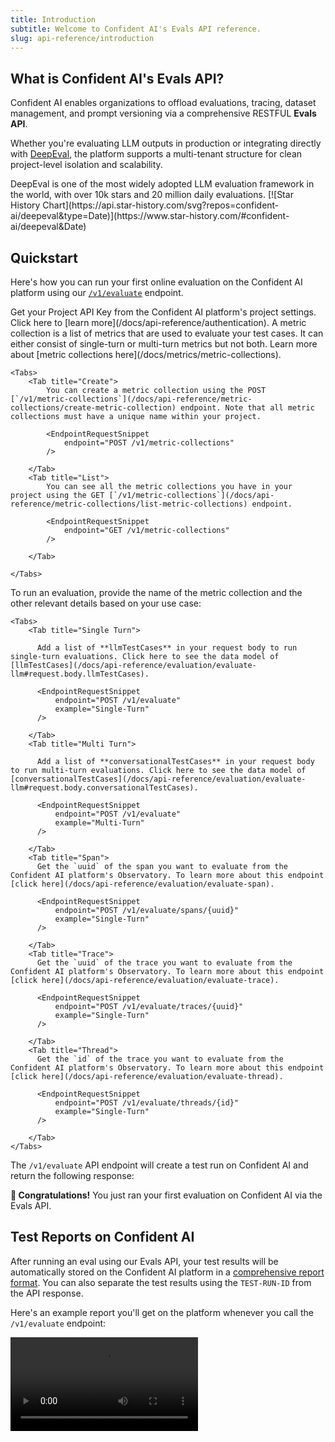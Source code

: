 ```yaml
---
title: Introduction
subtitle: Welcome to Confident AI's Evals API reference.
slug: api-reference/introduction
---
```


## What is Confident AI's Evals API?

Confident AI enables organizations to offload evaluations, tracing, dataset management, and prompt versioning via a comprehensive RESTFUL **Evals API**.

Whether you're evaluating LLM outputs in production or integrating directly with [DeepEval](https://github.com/confident-ai/deepeval), the platform supports a multi-tenant structure for clean project-level isolation and scalability.

<Tip title="Evaluation metrics via the Evals API are 100% powered by DeepEval">
  DeepEval is one of the most widely adopted LLM evaluation framework in the
  world, with over 10k stars and 20 million daily evaluations.

<Frame background="subtle" caption="⭐ DeepEval Star Growth ⭐">
  [![Star History
  Chart](https://api.star-history.com/svg?repos=confident-ai/deepeval&type=Date)](https://www.star-history.com/#confident-ai/deepeval&Date)
</Frame>

</Tip>

## Quickstart

Here's how you can run your first online evaluation on the Confident AI platform using our [`/v1/evaluate`](/docs/api-reference/evaluation/evaluate-llm) endpoint.

<Steps>
  <Step title="Get Your API Key">
    Get your Project API Key from the Confident AI platform's project settings. Click here to [learn more](/docs/api-reference/authentication).
  </Step>

  <Step title="Create A Metric Collection">
    A metric collection is a list of metrics that are used to evaluate your test cases. It can either consist of single-turn or multi-turn metrics but not both. Learn more about [metric collections here](/docs/metrics/metric-collections).

    <Tabs>
        <Tab title="Create">
            You can create a metric collection using the POST [`/v1/metric-collections`](/docs/api-reference/metric-collections/create-metric-collection) endpoint. Note that all metric collections must have a unique name within your project.

            <EndpointRequestSnippet
                endpoint="POST /v1/metric-collections"
            />

        </Tab>
        <Tab title="List">
            You can see all the metric collections you have in your project using the GET [`/v1/metric-collections`](/docs/api-reference/metric-collections/list-metric-collections) endpoint.

            <EndpointRequestSnippet
                endpoint="GET /v1/metric-collections"
            />

        </Tab>

    </Tabs>

  </Step>
  
  <Step title="Run Your First Eval">
    To run an evaluation, provide the name of the metric collection and the other relevant details based on your use case:

    <Tabs>
        <Tab title="Single Turn">

          Add a list of **llmTestCases** in your request body to run single-turn evaluations. Click here to see the data model of [llmTestCases](/docs/api-reference/evaluation/evaluate-llm#request.body.llmTestCases).
            
          <EndpointRequestSnippet
              endpoint="POST /v1/evaluate"
              example="Single-Turn"
          />

        </Tab>
        <Tab title="Multi Turn">

          Add a list of **conversationalTestCases** in your request body to run multi-turn evaluations. Click here to see the data model of [conversationalTestCases](/docs/api-reference/evaluation/evaluate-llm#request.body.conversationalTestCases).

          <EndpointRequestSnippet
              endpoint="POST /v1/evaluate"
              example="Multi-Turn"
          />

        </Tab>
        <Tab title="Span">
          Get the `uuid` of the span you want to evaluate from the Confident AI platform's Observatory. To learn more about this endpoint [click here](/docs/api-reference/evaluation/evaluate-span).
            
          <EndpointRequestSnippet
              endpoint="POST /v1/evaluate/spans/{uuid}"
              example="Single-Turn"
          />

        </Tab>
        <Tab title="Trace">
          Get the `uuid` of the trace you want to evaluate from the Confident AI platform's Observatory. To learn more about this endpoint [click here](/docs/api-reference/evaluation/evaluate-trace).
            
          <EndpointRequestSnippet
              endpoint="POST /v1/evaluate/traces/{uuid}"
              example="Single-Turn"
          />

        </Tab>
        <Tab title="Thread">
          Get the `id` of the trace you want to evaluate from the Confident AI platform's Observatory. To learn more about this endpoint [click here](/docs/api-reference/evaluation/evaluate-thread).
            
          <EndpointRequestSnippet
              endpoint="POST /v1/evaluate/threads/{id}"
              example="Single-Turn"
          />

        </Tab>
    </Tabs>

  </Step>
</Steps>

The `/v1/evaluate` API endpoint will create a test run on Confident AI and return the following response:

<EndpointResponseSnippet endpoint="POST /v1/evaluate" />

**🎉 Congratulations!** You just ran your first evaluation on Confident AI via the Evals API.

## Test Reports on Confident AI

After running an eval using our Evals API, your test results will be automatically stored on the Confident AI platform in a [comprehensive report format](/docs/llm-evaluation/dashboards/testing-reports). You can also separate the test results using the `TEST-RUN-ID` from the API response.

Here's an example report you'll get on the platform whenever you call the `/v1/evaluate` endpoint:

<Frame caption="Test Reports on Confident AI">
  <video
    src="https://confident-docs.s3.us-east-1.amazonaws.com/evaluation:single-turn-e2e-report.mp4"
    controls
    autoPlay
  />
</Frame>

## FAQs

<AccordionGroup>

    <Accordion title="How the Evals API different from DeepEval?">

    The Evals API provides more low-level control over the DeepEval client and provide benefits that DeepEval alone doesn't offer:

    **Managed Infrastructure**: Serverless evaluations on our managed servers, error handling for metric failures and retries, cost management and billing optimization, automatic scaling based on evaluation volume.

    **Platform Dashboard**: Visual results for each customer dataset, historical tracking and trends, team collaboration features, custom analytics dashboards.

    </Accordion>

    <Accordion title="How is the Evals API different from using the platform?">

    The Evals API and platform serve different use cases in your LLM application development workflow:

    **Platform (Dashboard)**: Use when your engineering teams need to improve an LLM application. It provides visual test case creation, interactive evaluation results, team collaboration features, and built-in dashboards.

    **Evals API**: Use when building an LLM application that needs to automate evaluations for different customers, run evaluations programmatically, build custom dashboards, integrate into existing workflows, or scale across multiple customer environments.

    Both approaches use the same underlying evaluation engine, so you can start with the platform for development and use the API for production automation.

    </Accordion>

    <Accordion title="Who is this for?">

    1. Organizations that need to **scale evaluations across multiple customers or environments** while maintaining visibility into results.
    2. Users that aren't working with Python or Typescript. If users are working with either Python or Typescript, using DeepEval as your client library is highly recommended.

    </Accordion>

</AccordionGroup>
